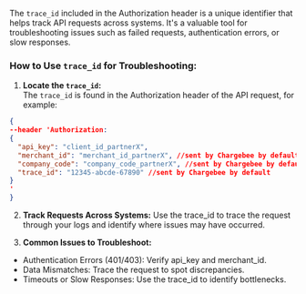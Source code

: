 The `trace_id` included in the Authorization header is a unique identifier that helps track API requests across systems. It's a valuable tool for troubleshooting issues such as failed requests, authentication errors, or slow responses.

### How to Use `trace_id` for Troubleshooting:

1. **Locate the `trace_id`:**  
The `trace_id` is found in the Authorization header of the API request, for example:
```json
{
--header 'Authorization: 
{
  "api_key": "client_id_partnerX", 
  "merchant_id": "merchant_id_partnerX", //sent by Chargebee by default
  "company_code": "company_code_partnerX", //sent by Chargebee by default
  "trace_id": "12345-abcde-67890" //sent by Chargebee by default
}
'
}
```
2. **Track Requests Across Systems:** 
Use the trace_id to trace the request through your logs and identify where issues may have occurred.

3. **Common Issues to Troubleshoot:** 
- Authentication Errors (401/403): Verify api_key and merchant_id.
- Data Mismatches: Trace the request to spot discrepancies.
- Timeouts or Slow Responses: Use the trace_id to identify bottlenecks.